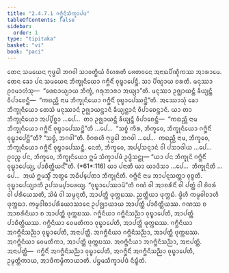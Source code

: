 ```yaml
---
title: "2.4.7.1 ᨣᨻ᩠ᨽᩥᨶᩥᩈᩥᨠ᩠ᨡᩣᨸᨴ"
tableOfContents: false
sidebar:
  order: 1
type: "tipitaka"
basket: "vi"
book: "paci"
---
```



<DynamicBreadcrumb />

<Division number="1067" book="paci">

<Paragraph number="3181" book="paci">
ᨲᩮᨶ ᩈᨾᨿᩮᨶ ᨻᩩᨴ᩠ᨵᩮᩤ ᨽᨣᩅᩤ ᩈᩣᩅᨲ᩠ᨳᩥᨿᩴ ᩅᩥᩉᩁᨲᩥ ᨩᩮᨲᩅᨶᩮ ᩋᨶᩣᨳᨸᩥᨱ᩠ᨯᩥᨠᩔ ᩋᩣᩁᩣᨾᩮ. ᨲᩮᨶ ᨡᩮᩣ ᨸᨶ ᩈᨾᨿᩮᨶ ᨽᩥᨠ᩠ᨡᩩᨶᩥᨿᩮᩣ ᨣᨻ᩠ᨽᩥᨶᩥᩴ ᩅᩩᨭ᩠ᨮᩣᨸᩮᨶ᩠ᨲᩥ. ᩈᩣ ᨸᩥᨱ᩠ᨯᩣᨿ ᨧᩁᨲᩥ. ᨾᨶᩩᩔᩣ ᩑᩅᨾᩣᩉᩴᩈᩩ—  “ᨴᩮᨳᩣᨿ᩠ᨿᩣᨿ ᨽᩥᨠ᩠ᨡᩴ, ᨣᩁᩩᨽᩣᩁᩣ ᩋᨿ᩠ᨿᩣ”ᨲᩥ.
</Paragraph>

<Paragraph number="3182" book="paci">
ᨾᨶᩩᩔᩣ ᩏᨩ᩠ᨫᩣᨿᨶ᩠ᨲᩥ ᨡᩥᨿ᩠ᨿᨶ᩠ᨲᩥ ᩅᩥᨸᩣᨧᩮᨶ᩠ᨲᩥ—  “ᨠᨳᨬ᩠ᩉᩥ ᨶᩣᨾ ᨽᩥᨠ᩠ᨡᩩᨶᩥᨿᩮᩣ ᨣᨻ᩠ᨽᩥᨶᩥᩴ ᩅᩩᨭ᩠ᨮᩣᨸᩮᩔᨶ᩠ᨲᩦ”ᨲᩥ.
</Paragraph>

<Paragraph number="3183" book="paci">
ᩋᩔᩮᩣᩈᩩᩴ ᨡᩮᩣ ᨽᩥᨠ᩠ᨡᩩᨶᩥᨿᩮᩣ ᨲᩮᩈᩴ ᨾᨶᩩᩔᩣᨶᩴ ᩏᨩ᩠ᨫᩣᨿᨶ᩠ᨲᩣᨶᩴ ᨡᩥᨿ᩠ᨿᨶ᩠ᨲᩣᨶᩴ ᩅᩥᨸᩣᨧᩮᨶ᩠ᨲᩣᨶᩴ. ᨿᩣ ᨲᩣ ᨽᩥᨠ᩠ᨡᩩᨶᩥᨿᩮᩣ ᩋᨸ᩠ᨸᩥᨧ᩠ᨨᩣ …ᨸᩮ…  ᨲᩣ ᩏᨩ᩠ᨫᩣᨿᨶ᩠ᨲᩥ ᨡᩥᨿ᩠ᨿᨶ᩠ᨲᩥ ᩅᩥᨸᩣᨧᩮᨶ᩠ᨲᩥ—  “ᨠᨳᨬ᩠ᩉᩥ ᨶᩣᨾ ᨽᩥᨠ᩠ᨡᩩᨶᩥᨿᩮᩣ ᨣᨻ᩠ᨽᩥᨶᩥᩴ ᩅᩩᨭ᩠ᨮᩣᨸᩮᩔᨶ᩠ᨲᩦ”ᨲᩥ …ᨸᩮ…  “ᩈᨧ᩠ᨧᩴ ᨠᩥᩁ, ᨽᩥᨠ᩠ᨡᩅᩮ, ᨽᩥᨠ᩠ᨡᩩᨶᩥᨿᩮᩣ ᨣᨻ᩠ᨽᩥᨶᩥᩴ ᩅᩩᨭ᩠ᨮᩣᨸᩮᨶ᩠ᨲᩦ”ᨲᩥ? “ᩈᨧ᩠ᨧᩴ, ᨽᨣᩅᩤ”ᨲᩥ. ᩅᩥᨣᩁᩉᩥ ᨻᩩᨴ᩠ᨵᩮᩤ ᨽᨣᩅᩤ …ᨸᩮ…  ᨠᨳᨬ᩠ᩉᩥ ᨶᩣᨾ, ᨽᩥᨠ᩠ᨡᩅᩮ, ᨽᩥᨠ᩠ᨡᩩᨶᩥᨿᩮᩣ ᨣᨻ᩠ᨽᩥᨶᩥᩴ ᩅᩩᨭ᩠ᨮᩣᨸᩮᩔᨶ᩠ᨲᩥ. ᨶᩮᨲᩴ, ᨽᩥᨠ᩠ᨡᩅᩮ, ᩋᨸ᩠ᨸᩈᨶ᩠ᨶᩣᨶᩴ ᩅᩤ ᨸᩈᩣᨴᩤᨿ …ᨸᩮ…  ᩑᩅᨬ᩠ᨧ ᨸᨶ, ᨽᩥᨠ᩠ᨡᩅᩮ, ᨽᩥᨠ᩠ᨡᩩᨶᩥᨿᩮᩣ ᩍᨾᩴ ᩈᩥᨠ᩠ᨡᩣᨸᨴᩴ ᩏᨴ᩠ᨴᩥᩈᨶ᩠ᨲᩩ—
</Paragraph>

</Division>
<Division number="1068" book="paci">

<Paragraph number="3184" book="paci">
<Emphasis>“ᨿᩣ ᨸᨶ ᨽᩥᨠ᩠ᨡᩩᨶᩦ ᨣᨻ᩠ᨽᩥᨶᩥᩴ ᩅᩩᨭ᩠ᨮᩣᨸᩮᨿ᩠ᨿ, ᨸᩣᨧᩥᨲ᩠ᨲᩥᨿᨶ᩺”</Emphasis>ᨲᩥ. (*61*:<Emphasis>116</Emphasis>)
</Paragraph>

</Division>
<Division number="1069" book="paci">

<Paragraph number="3185" book="paci">
<Emphasis>ᨿᩣ ᨸᨶᩣ</Emphasis>ᨲᩥ ᨿᩣ ᨿᩣᨴᩥᩈᩣ …ᨸᩮ…  <Emphasis>ᨽᩥᨠ᩠ᨡᩩᨶᩦ</Emphasis>ᨲᩥ …ᨸᩮ…  ᩋᨿᩴ ᩍᨾᩈ᩠ᨾᩥᩴ ᩋᨲ᩠ᨳᩮ ᩋᨵᩥᨸ᩠ᨸᩮᨲᩣ ᨽᩥᨠ᩠ᨡᩩᨶᩦᨲᩥ.
</Paragraph>

<Paragraph number="3186" book="paci">
<Emphasis>ᨣᨻ᩠ᨽᩥᨶᩦ</Emphasis> ᨶᩣᨾ ᩋᩣᨸᨶ᩠ᨶᩈᨲ᩠ᨲᩣ ᩅᩩᨧ᩠ᨧᨲᩥ. <Emphasis>ᩅᩩᨭ᩠ᨮᩣᨸᩮᨿ᩠ᨿᩣ</Emphasis>ᨲᩥ ᩏᨸᩈᨾ᩠ᨸᩣᨴᩮᨿ᩠ᨿ.
</Paragraph>

<Paragraph number="3187" book="paci">
“ᩅᩩᨭ᩠ᨮᩣᨸᩮᩔᩣᨾᩦ”ᨲᩥ ᨣᨱᩴ ᩅᩤ ᩋᩣᨧᩁᩥᨶᩥᩴ ᩅᩤ ᨸᨲ᩠ᨲᩴ ᩅᩤ ᨧᩦᩅᩁᩴ ᩅᩤ ᨸᩁᩥᨿᩮᩈᨲᩥ, ᩈᩦᨾᩴ ᩅᩤ ᩈᨾ᩠ᨾᨶ᩠ᨶᨲᩥ, ᩋᩣᨸᨲ᩠ᨲᩥ ᨴᩩᨠ᩠ᨠᨭᩔ. ᨬᨲ᩠ᨲᩥᨿᩣ ᨴᩩᨠ᩠ᨠᨭᩴ. ᨴ᩠ᩅᩦᩉᩥ ᨠᨾ᩠ᨾᩅᩤᨧᩣᩉᩥ ᨴᩩᨠ᩠ᨠᨭᩣ. ᨠᨾ᩠ᨾᩅᩤᨧᩣᨸᩁᩥᨿᩮᩣᩈᩣᨶᩮ ᩏᨸᨩ᩠ᨫᩣᨿᩣᨿ ᩋᩣᨸᨲ᩠ᨲᩥ ᨸᩣᨧᩥᨲ᩠ᨲᩥᨿᩔ. ᨣᨱᩔ ᨧ ᩋᩣᨧᩁᩥᨶᩥᨿᩣ ᨧ ᩋᩣᨸᨲ᩠ᨲᩥ ᨴᩩᨠ᩠ᨠᨭᩔ.
</Paragraph>

</Division>
<Division number="1070" book="paci">

<Paragraph number="3188" book="paci">
ᨣᨻ᩠ᨽᩥᨶᩥᨿᩣ ᨣᨻ᩠ᨽᩥᨶᩥᩈᨬ᩠ᨬᩣ ᩅᩩᨭ᩠ᨮᩣᨸᩮᨲᩥ, ᩋᩣᨸᨲ᩠ᨲᩥ ᨸᩣᨧᩥᨲ᩠ᨲᩥᨿᩔ. ᨣᨻ᩠ᨽᩥᨶᩥᨿᩣ ᩅᩮᨾᨲᩥᨠᩣ ᩅᩩᨭ᩠ᨮᩣᨸᩮᨲᩥ, ᩋᩣᨸᨲ᩠ᨲᩥ ᨴᩩᨠ᩠ᨠᨭᩔ. ᨣᨻ᩠ᨽᩥᨶᩥᨿᩣ ᩋᨣᨻ᩠ᨽᩥᨶᩥᩈᨬ᩠ᨬᩣ ᩅᩩᨭ᩠ᨮᩣᨸᩮᨲᩥ, ᩋᨶᩣᨸᨲ᩠ᨲᩥ. ᩋᨣᨻ᩠ᨽᩥᨶᩥᨿᩣ ᨣᨻ᩠ᨽᩥᨶᩥᩈᨬ᩠ᨬᩣ, ᩋᩣᨸᨲ᩠ᨲᩥ ᨴᩩᨠ᩠ᨠᨭᩔ. ᩋᨣᨻ᩠ᨽᩥᨶᩥᨿᩣ ᩅᩮᨾᨲᩥᨠᩣ, ᩋᩣᨸᨲ᩠ᨲᩥ ᨴᩩᨠ᩠ᨠᨭᩔ. ᩋᨣᨻ᩠ᨽᩥᨶᩥᨿᩣ ᩋᨣᨻ᩠ᨽᩥᨶᩥᩈᨬ᩠ᨬᩣ, ᩋᨶᩣᨸᨲ᩠ᨲᩥ.
</Paragraph>

</Division>
<Division number="1071" book="paci">

<Paragraph number="3189" book="paci">
ᩋᨶᩣᨸᨲ᩠ᨲᩥ—  ᨣᨻ᩠ᨽᩥᨶᩥᩴ ᩋᨣᨻ᩠ᨽᩥᨶᩥᩈᨬ᩠ᨬᩣ ᩅᩩᨭ᩠ᨮᩣᨸᩮᨲᩥ, ᩋᨣᨻ᩠ᨽᩥᨶᩥᩴ ᩋᨣᨻ᩠ᨽᩥᨶᩥᩈᨬ᩠ᨬᩣ ᩅᩩᨭ᩠ᨮᩣᨸᩮᨲᩥ, ᩏᨾ᩠ᨾᨲ᩠ᨲᩥᨠᩣᨿ, ᩋᩣᨴᩥᨠᨾ᩠ᨾᩥᨠᩣᨿᩣᨲᩥ.

</Paragraph>
</Division>

<Paragraph number="3190" type="center" book="paci">
ᨸᨮᨾᩈᩥᨠ᩠ᨡᩣᨸᨴᩴ ᨶᩥᨭ᩠ᨮᩥᨲᩴ.
</Paragraph>